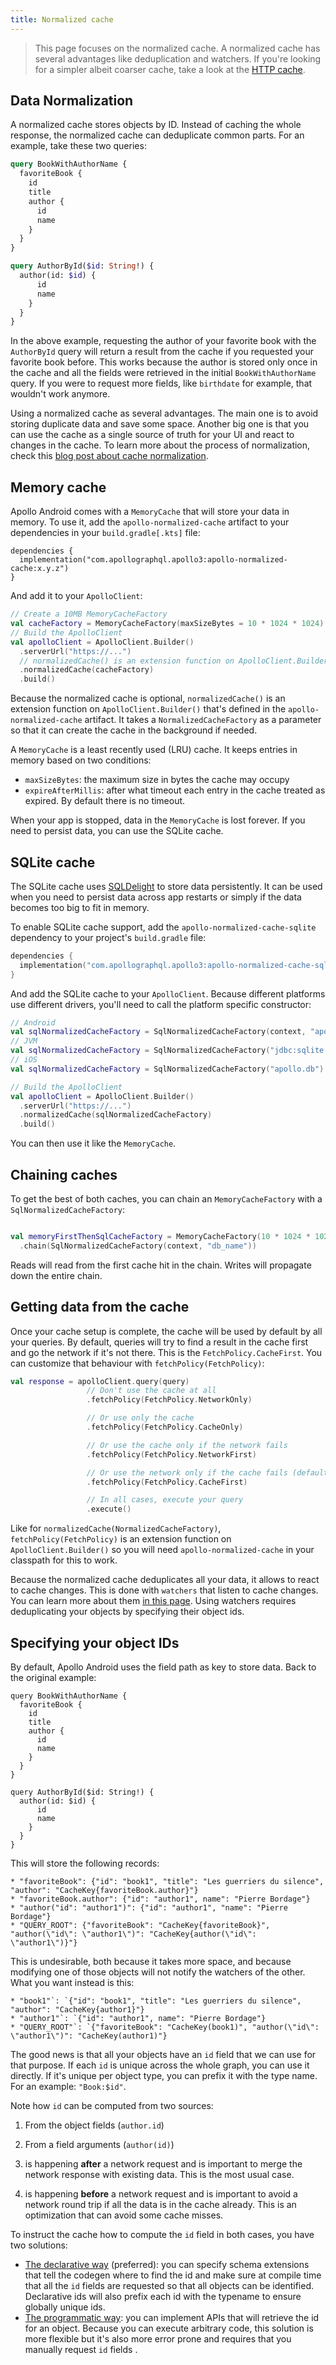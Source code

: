 ```yaml
---
title: Normalized cache
---
```


> This page focuses on the normalized cache. A normalized cache has several advantages like deduplication and watchers. If you're looking for a simpler albeit coarser cache, take a look at the [HTTP cache](http-cache).



## Data Normalization

A normalized cache stores objects by ID. Instead of caching the whole response, the normalized cache can deduplicate common parts. For an example, take these two queries:

```graphql
query BookWithAuthorName {
  favoriteBook {
    id
    title
    author {
      id
      name
    }
  }
}

query AuthorById($id: String!) {
  author(id: $id) {
      id
      name
    }
  }
}
```

In the above example, requesting the author of your favorite book with the `AuthorById` query will return a result from the cache if you requested your favorite book before. This works because the author is stored only once in the cache and all the fields were retrieved in the initial `BookWithAuthorName` query. If you were to request more fields, like `birthdate` for example, that wouldn't work anymore.

Using a normalized cache as several advantages. The main one is to avoid storing duplicate data and save some space. Another big one is that you can use the cache as a single source of truth for your UI and react to changes in the cache. To learn more about the process of normalization, check this [blog post about cache normalization](https://www.apollographql.com/blog/apollo-client/caching/demystifying-cache-normalization/).

## Memory cache

Apollo Android comes with a `MemoryCache` that will store your data in memory. To use it, add the `apollo-normalized-cache` artifact to your dependencies in your `build.gradle[.kts]` file:

```kotlin:title=build.gradle[.kts]
dependencies {
  implementation("com.apollographql.apollo3:apollo-normalized-cache:x.y.z")
}
```

And add it to your `ApolloClient`:

```kotlin
// Create a 10MB MemoryCacheFactory
val cacheFactory = MemoryCacheFactory(maxSizeBytes = 10 * 1024 * 1024)
// Build the ApolloClient
val apolloClient = ApolloClient.Builder()
  .serverUrl("https://...")
  // normalizedCache() is an extension function on ApolloClient.Builder
  .normalizedCache(cacheFactory)
  .build()
```

Because the normalized cache is optional, `normalizedCache()` is an extension function on `ApolloClient.Builder()` that's defined in the `apollo-normalized-cache` artifact. It takes a `NormalizedCacheFactory` as a parameter so that it can create the cache in the background if needed.

A `MemoryCache` is a least recently used (LRU) cache. It keeps entries in memory based on two conditions:

* `maxSizeBytes`: the maximum size in bytes the cache may occupy
* `expireAfterMillis`: after what timeout each entry in the cache treated as expired. By default there is no timeout.

When your app is stopped, data in the `MemoryCache` is lost forever. If you need to persist data, you can use the SQLite cache.

## SQLite cache

The SQLite cache uses [SQLDelight](https://github.com/cashapp/sqldelight) to store data persistently. It can be used when you need to persist data across app restarts or simply if the data becomes too big to fit in memory.

To enable SQLite cache support, add the `apollo-normalized-cache-sqlite` dependency to your project's `build.gradle` file:

```kotlin:title=build.gradle.kts
dependencies {
  implementation("com.apollographql.apollo3:apollo-normalized-cache-sqlite:x.y.z")
}
```

And add the SQLite cache to your `ApolloClient`. Because different platforms use different drivers, you'll need to call the platform specific constructor:

```kotlin
// Android
val sqlNormalizedCacheFactory = SqlNormalizedCacheFactory(context, "apollo.db")
// JVM
val sqlNormalizedCacheFactory = SqlNormalizedCacheFactory("jdbc:sqlite:apollo.db")
// iOS
val sqlNormalizedCacheFactory = SqlNormalizedCacheFactory("apollo.db")

// Build the ApolloClient
val apolloClient = ApolloClient.Builder()
  .serverUrl("https://...")
  .normalizedCache(sqlNormalizedCacheFactory)
  .build()
```

You can then use it like the `MemoryCache`.


## Chaining caches

To get the best of both caches, you can chain an `MemoryCacheFactory` with a `SqlNormalizedCacheFactory`:

```kotlin

val memoryFirstThenSqlCacheFactory = MemoryCacheFactory(10 * 1024 * 1024)
  .chain(SqlNormalizedCacheFactory(context, "db_name"))

```

Reads will read from the first cache hit in the chain. Writes will propagate down the entire chain.

## Getting data from the cache

Once your cache setup is complete, the cache will be used by default by all your queries. By default, queries will try to find a result in the cache first and go the network if it's not there. This is the `FetchPolicy.CacheFirst`. You can customize that behaviour with `fetchPolicy(FetchPolicy)`:

```kotlin
val response = apolloClient.query(query)
                 // Don't use the cache at all
                 .fetchPolicy(FetchPolicy.NetworkOnly)

                 // Or use only the cache
                 .fetchPolicy(FetchPolicy.CacheOnly)

                 // Or use the cache only if the network fails
                 .fetchPolicy(FetchPolicy.NetworkFirst)

                 // Or use the network only if the cache fails (default)
                 .fetchPolicy(FetchPolicy.CacheFirst)

                 // In all cases, execute your query
                 .execute()
```

Like for `normalizedCache(NormalizedCacheFactory)`, `fetchPolicy(FetchPolicy)` is an extension function on `ApolloClient.Builder()` so you will need `apollo-normalized-cache` in your classpath for this to work.

Because the normalized cache deduplicates all your data, it allows to react to cache changes. This is done with `watchers` that listen to cache changes. You can learn more about them [in this page](query-watchers). Using watchers requires deduplicating your objects by specifying their object ids.

## Specifying your object IDs

By default, Apollo Android uses the field path as key to store data. Back to the original example:

```graphl
query BookWithAuthorName {
  favoriteBook {
    id
    title
    author {
      id
      name
    }
  }
}

query AuthorById($id: String!) {
  author(id: $id) {
      id
      name
    }
  }
}
```

This will store the following records:

```
* "favoriteBook": {"id": "book1", "title": "Les guerriers du silence", "author": "CacheKey{favoriteBook.author}"}
* "favoriteBook.author": {"id": "author1", name": "Pierre Bordage"}
* "author("id": "author1")": {"id": "author1", "name": "Pierre Bordage"}
* "QUERY_ROOT": {"favoriteBook": "CacheKey{favoriteBook}", "author(\"id\": \"author1\")": "CacheKey{author(\"id\": \"author1\")}"}
```

This is undesirable, both because it takes more space, and because modifying one of those objects will not notify the watchers of the other. What you want instead is this:

```
* "book1"`: `{"id": "book1", "title": "Les guerriers du silence", "author": "CacheKey{author1}"}
* "author1"`: `{"id": "author1", name": "Pierre Bordage"}
* "QUERY_ROOT"`: `{"favoriteBook": "CacheKey(book1)", "author(\"id\": \"author1\")": "CacheKey(author1)"}
```

The good news is that all your objects have an `id` field that we can use for that purpose. If each `id` is unique across the whole graph, you can use it directly. If it's unique per object type, you can prefix it with the type name. For an example: `"Book:$id"`.

Note how `id` can be computed from two sources:

1. From the object fields (`author.id`)
2. From a field arguments (`author(id)`)


1. is happening **after** a network request and is important to merge the network response with existing data. This is the most usual case.
2. is happening **before** a network request and is important to avoid a network round trip if all the data is in the cache already. This is an optimization that can avoid some cache misses.

To instruct the cache how to compute the `id` field in both cases, you have two solutions:

* [The declarative way](declarative-ids) (preferred): you can specify schema extensions that tell the codegen where to find the id and make sure at compile time that all the `id` fields are requested so that all objects can be identified. Declarative ids will also prefix each id with the typename to ensure globally unique ids.
* [The programmatic way](programmatic-ids): you can implement APIs that will retrieve the id for an object. Because you can execute arbitrary code, this solution is more flexible but it's also more error prone and requires that you manually request `id` fields .
